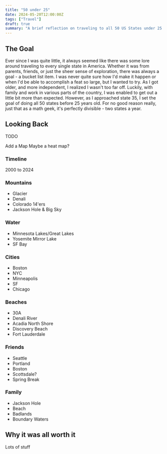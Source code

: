 ```yaml
---
title: "50 under 25"
date: 2024-05-20T12:00:00Z
tags: ["Travel"]
draft: true
summary: "A brief reflection on traveling to all 50 US States under 25 years old"
---
```


## The Goal

Ever since I was quite little, it always seemed like there was some lore around traveling to every single state in America.
Whether it was from parents, friends, or just the sheer sense of exploration, there was always a goal - a bucket list item.
I was never quite sure how I'd make it happen or when I'd be able to accomplish a feat so large, but I wanted to try. As I got
older, and more independent, I realized I wasn't too far off. Luckily, with family and work in various parts of the country, I was
enabled to get out a little bit more than expected. However, as I approached state 35, I set the goal of doing all 50 states before 25
years old. For no good reason really, just that as a math geek, it's perfectly divisible - two states a year.

## Looking Back

TODO

Add a Map
Maybe a heat map?

### Timeline

2000 to 2024

### Mountains

- Glacier
- Denali
- Colorado 14'ers
- Jackson Hole & Big Sky

### Water

- Minnesota Lakes/Great Lakes
- Yosemite Mirror Lake
- SF Bay

### Cities

- Boston
- NYC
- Minneapolis
- SF
- Chicago

### Beaches

- 30A
- Denali River
- Acadia North Shore
- Discovery Beach
- Fort Lauderdale

### Friends

- Seattle
- Portland
- Boston
- Scottsdale?
- Spring Break

### Family

- Jackson Hole
- Beach
- Badlands
- Boundary Waters

## Why it was all worth it

Lots of stuff
